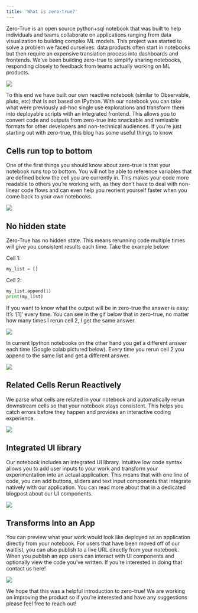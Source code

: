 ```yaml
---
title: 'What is zero-true?'
---
```


Zero-True is an open source python+sql notebook that was built to help individuals and teams collaborate on applications ranging from data visualization to building complex ML models.
This project was started to solve a problem we faced ourselves: data products often start in notebooks but then require an expensive translation process into dashboards and frontends.
We’ve been building zero-true to simplify sharing notebooks, responding closely to feedback from teams actually working on ML products.

![](/logo/logo-full.svg)

To this end we have built our own reactive notebook (similar to Observable, pluto, etc) that is not based on IPython. 
With our notebook you can take what were previously ad-hoc single use explorations and transform them into deployable scripts with an integrated frontend.
This allows you to convert code and outputs from zero-true into snackable and remixable formats for other developers and non-technical audiences. If you’re just starting out with zero-true, this blog has some useful things to know.

## Cells run top to bottom

One of the first things you should know about zero-true is that your notebook runs top to bottom. You will not be able to reference variables that are defined below the cell you are currently in. This makes your code more readable to others you’re working with, as they don’t have to deal with non-linear code flows and can even help you reorient yourself faster when you come back to your own notebooks.

![](/blogs/gifs/top_to_bottom.gif)

## No hidden state

Zero-True has no hidden state. This means rerunning code multiple times will give you consistent results each time. Take the example below:

Cell 1:

```py
my_list = []
```

Cell 2:

```py
my_list.append(1)
print(my_list)
```

If you want to know what the output will be in zero-true the answer is easy: It’s ‘\[1\]’ every time. You can see in the gif below that in zero-true, no matter how many times I rerun cell 2, I get the same answer.

![](/blogs/gifs/no_hidden_state.gif)

In current Ipython notebooks on the other hand you get a different answer each time (Google colab pictured below). Every time you rerun cell 2 you append to the same list and get a different answer.

![](/blogs/gifs/jupyter_hidden_state.gif)

## Related Cells Rerun Reactively

We parse what cells are related in your notebook and automatically rerun downstream cells so that your notebook stays consistent. This helps you catch errors before they happen and provides an interactive coding experience. 

![](/blogs/gifs/reactive_updates.gif)

## Integrated UI library

Our notebook includes an integrated UI library. Intuitive low code syntax allows you to add user inputs to your work and transform your experimentation into an actual application. This means that with one line of code, you can add buttons, sliders and text input components that integrate natively with our application. You can read more about that in a dedicated blogpost about our UI components.

![](/blogs/gifs/iris_gif.gif)

## Transforms Into an App

You can preview what your work would look like deployed as an application directly from your notebook. For users that have been moved off of our waitlist, you can also publish to a live URL directly from your notebook. When you publish an app users can interact with UI components and optionally view the code you’ve written. If you’re interested in doing that contact us here\! 

![](/blogs/gifs/notebook_to_app.gif)

We hope that this was a helpful introduction to zero-true\! We are working on improving the product so if you’re interested and have any suggestions please feel free to reach out\! 